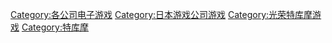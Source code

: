 {{DEFAULTSORT:TECMO}}
[[Category:各公司电子游戏|Category:各公司电子游戏]]
[[Category:日本游戏公司游戏|Category:日本游戏公司游戏]]
[[Category:光荣特库摩游戏|Category:光荣特库摩游戏]]
[[Category:特库摩|Category:特库摩]]